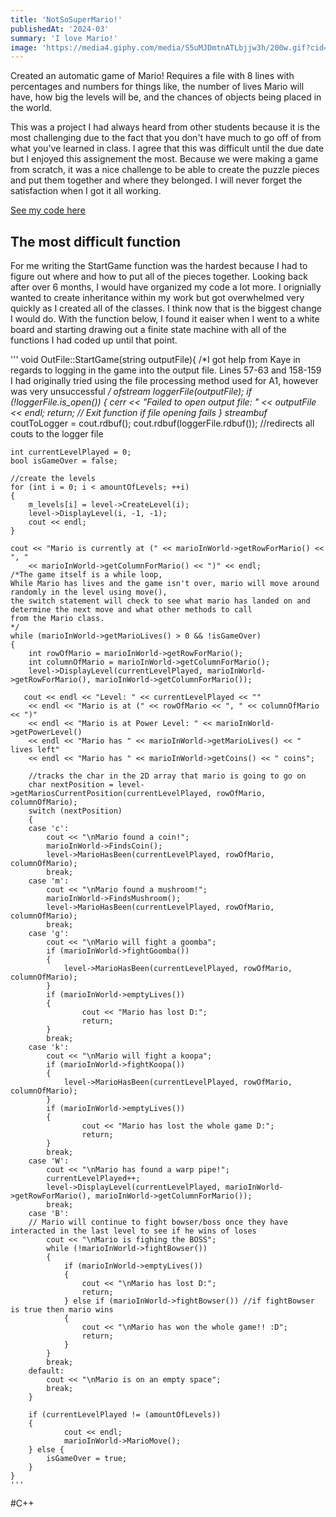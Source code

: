 ```yaml
---
title: 'NotSoSuperMario!'
publishedAt: '2024-03'
summary: 'I love Mario!'
image: 'https://media4.giphy.com/media/S5uMJDmtnATLbjjw3h/200w.gif?cid=6c09b9526cdxhyrsip90g6ta602cx61p83nx1oftc6ugvblh&ep=v1_gifs_search&rid=200w.gif&ct=g'
---
```


Created an automatic game of Mario! Requires a file with 8 lines with percentages 
and numbers for things like, the number of lives Mario will have, how big the levels will be,
and the chances of objects being placed in the world. 

This was a project I had always heard from other students because it is the most challenging due to the fact that you don't
have much to go off of from what you've learned in class. I agree that this was difficult until the due date but I enjoyed this 
assignement the most. Because we were making a game from scratch, it was a nice challenge to be able to create the puzzle pieces and
put them together and where they belonged. I will never forget the satisfaction when I got it all working.

[See my code here](https://github.com/MaggieHillebrecht/Not-So-Super-Mario)

## The most difficult function
For me writing the StartGame function was the hardest because I had to figure out where and how to put all of the pieces together. 
Looking back after over 6 months, I would have organized my code a lot more. I orignially wanted to create inheritance within my work 
but got overwhelmed very quickly as I created all of the classes. I think now that is the biggest change I would do.
With the function below, I found it eaiser when I went to a white board and starting drawing out a finite state machine with all 
of the functions I had coded up until that point.

'''
void OutFile::StartGame(string outputFile){
    /*I got help from Kaye in regards to logging in the game into the output file.
    Lines 57-63 and 158-159
    I had originally tried using the file processing method used for A1, however
    was very unsuccessful
    */
    ofstream loggerFile(outputFile);
    if (!loggerFile.is_open()) {
        cerr << "Failed to open output file: " << outputFile << endl;
        return; // Exit function if file opening fails
    }
    streambuf* coutToLogger = cout.rdbuf(); 
    cout.rdbuf(loggerFile.rdbuf()); //redirects all couts to the logger file

    int currentLevelPlayed = 0;
    bool isGameOver = false;

    //create the levels
    for (int i = 0; i < amountOfLevels; ++i)
    {
        m_levels[i] = level->CreateLevel(i);
        level->DisplayLevel(i, -1, -1);
        cout << endl;
    }

    cout << "Mario is currently at (" << marioInWorld->getRowForMario() << ", "
        << marioInWorld->getColumnForMario() << ")" << endl;
    /*The game itself is a while loop,
    While Mario has lives and the game isn't over, mario will move around randomly in the level using move(),
    the switch statement will check to see what mario has landed on and determine the next move and what other methods to call
    from the Mario class.
    */
    while (marioInWorld->getMarioLives() > 0 && !isGameOver)
    {
        int rowOfMario = marioInWorld->getRowForMario();
        int columnOfMario = marioInWorld->getColumnForMario();
        level->DisplayLevel(currentLevelPlayed, marioInWorld->getRowForMario(), marioInWorld->getColumnForMario());

       cout << endl << "Level: " << currentLevelPlayed << ""
        << endl << "Mario is at (" << rowOfMario << ", " << columnOfMario << ")"
        << endl << "Mario is at Power Level: " << marioInWorld->getPowerLevel()
        << endl << "Mario has " << marioInWorld->getMarioLives() << " lives left"
        << endl << "Mario has " << marioInWorld->getCoins() << " coins";

        //tracks the char in the 2D array that mario is going to go on
        char nextPosition = level->getMariosCurrentPosition(currentLevelPlayed, rowOfMario, columnOfMario);
        switch (nextPosition)
        {
        case 'c':
            cout << "\nMario found a coin!";
            marioInWorld->FindsCoin();
            level->MarioHasBeen(currentLevelPlayed, rowOfMario, columnOfMario);
            break;
        case 'm':
            cout << "\nMario found a mushroom!";
            marioInWorld->FindsMushroom();
            level->MarioHasBeen(currentLevelPlayed, rowOfMario, columnOfMario);
            break;
        case 'g':
            cout << "\nMario will fight a goomba";
            if (marioInWorld->fightGoomba())
            {
                level->MarioHasBeen(currentLevelPlayed, rowOfMario, columnOfMario);
            }
            if (marioInWorld->emptyLives())
            {
                    cout << "Mario has lost D:";
                    return;
            }
            break;
        case 'k':
            cout << "\nMario will fight a koopa";
            if (marioInWorld->fightKoopa())
            {
                level->MarioHasBeen(currentLevelPlayed, rowOfMario, columnOfMario);
            }
            if (marioInWorld->emptyLives())
            {
                    cout << "Mario has lost the whole game D:";
                    return;
            }
            break;  
        case 'W':
            cout << "\nMario has found a warp pipe!";
            currentLevelPlayed++;
            level->DisplayLevel(currentLevelPlayed, marioInWorld->getRowForMario(), marioInWorld->getColumnForMario());
            break;  
        case 'B':
        // Mario will continue to fight bowser/boss once they have interacted in the last level to see if he wins of loses
            cout << "\nMario is fighing the BOSS";
            while (!marioInWorld->fightBowser())
            {
                if (marioInWorld->emptyLives())
                {
                    cout << "\nMario has lost D:";
                    return;
                } else if (marioInWorld->fightBowser()) //if fightBowser is true then mario wins
                {
                    cout << "\nMario has won the whole game!! :D";
                    return;
                }
            }
            break;                
        default:
            cout << "\nMario is on an empty space";
            break;
        }
        
        if (currentLevelPlayed != (amountOfLevels))
        {        
                cout << endl;
                marioInWorld->MarioMove();
        } else {
            isGameOver = true;
        }
    }
    '''

#C++